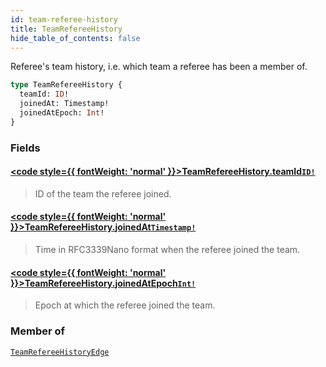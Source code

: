 ```yaml
---
id: team-referee-history
title: TeamRefereeHistory
hide_table_of_contents: false
---
```








Referee's team history, i.e. which team a referee has been a member of.

```graphql
type TeamRefereeHistory {
  teamId: ID!
  joinedAt: Timestamp!
  joinedAtEpoch: Int!
}
```


### Fields

#### [<code style={{ fontWeight: 'normal' }}>TeamRefereeHistory.<b>teamId</b></code>](#)<Bullet />[`ID!`](/testnet/api/graphql/scalars/id) <Badge class="secondary" text="non-null"/> <Badge class="secondary" text="scalar"/>
> ID of the team the referee joined.
> 

#### [<code style={{ fontWeight: 'normal' }}>TeamRefereeHistory.<b>joinedAt</b></code>](#)<Bullet />[`Timestamp!`](/testnet/api/graphql/scalars/timestamp) <Badge class="secondary" text="non-null"/> <Badge class="secondary" text="scalar"/>
> Time in RFC3339Nano format when the referee joined the team.
> 

#### [<code style={{ fontWeight: 'normal' }}>TeamRefereeHistory.<b>joinedAtEpoch</b></code>](#)<Bullet />[`Int!`](/testnet/api/graphql/scalars/int) <Badge class="secondary" text="non-null"/> <Badge class="secondary" text="scalar"/>
> Epoch at which the referee joined the team.
> 



### Member of

[`TeamRefereeHistoryEdge`](/testnet/api/graphql/objects/team-referee-history-edge)  <Badge class="secondary" text="object"/>




